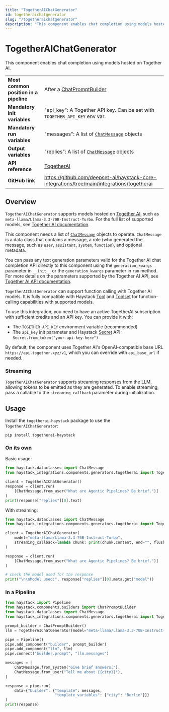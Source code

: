 ```yaml
---
title: "TogetherAIChatGenerator"
id: togetheraichatgenerator
slug: "/togetheraichatgenerator"
description: "This component enables chat completion using models hosted on Together AI."
---
```


# TogetherAIChatGenerator

This component enables chat completion using models hosted on Together AI.

|  |  |
| --- | --- |
| **Most common position in a pipeline** | After a [ChatPromptBuilder](../builders/chatpromptbuilder.mdx) |
| **Mandatory init variables** | "api_key": A Together API key. Can be set with `TOGETHER_API_KEY` env var. |
| **Mandatory run variables** | "messages": A list of [`ChatMessage`](../../concepts/data-classes/chatmessage.mdx) objects |
| **Output variables** | "replies": A list of [`ChatMessage`](../../concepts/data-classes/chatmessage.mdx) objects |
| **API reference** | [TogetherAI](/reference/integrations-togetherai) |
| **GitHub link** | https://github.com/deepset-ai/haystack-core-integrations/tree/main/integrations/togetherai |

## Overview

`TogetherAIChatGenerator` supports models hosted on [Together AI](https://docs.together.ai/intro), such as `meta-llama/Llama-3.3-70B-Instruct-Turbo`. For the full list of supported models, see [Together AI documentation](https://docs.together.ai/docs/chat-models).

This component needs a list of [`ChatMessage`](../../concepts/data-classes/chatmessage.mdx) objects to operate. `ChatMessage` is a data class that contains a message, a role (who generated the message, such as `user`, `assistant`, `system`, `function`), and optional metadata.

You can pass any text generation parameters valid for the Together AI chat completion API directly to this component using the `generation_kwargs` parameter in `__init__` or the `generation_kwargs` parameter in `run` method. For more details on the parameters supported by the Together AI API, see [Together AI API documentation](https://docs.together.ai/reference/chat-completions-1).

`TogetherAIChatGenerator` can support function calling with Together AI models. It is fully compatible with Haystack [Tool](../../tools/tool.mdx) and [Toolset](../../tools/toolset.mdx) for function-calling capabilities with supported models.

To use this integration, you need to have an active TogetherAI subscription with sufficient credits and an API key. You can provide it with:

- The `TOGETHER_API_KEY` environment variable (recommended)
- The `api_key` init parameter and Haystack [Secret](../../concepts/secret-management.mdx) API: `Secret.from_token("your-api-key-here")`

By default, the component uses Together AI's OpenAI-compatible base URL `https://api.together.xyz/v1`, which you can override with `api_base_url` if needed.

### Streaming

`TogetherAIChatGenerator` supports [streaming](guides-to-generators/choosing-the-right-generator.mdx#streaming-support) responses from the LLM, allowing tokens to be emitted as they are generated. To enable streaming, pass a callable to the `streaming_callback` parameter during initialization.

## Usage

Install the `togetherai-haystack` package to use the `TogetherAIChatGenerator`:

```shell
pip install togetherai-haystack
```

### On its own

Basic usage:

```python
from haystack.dataclasses import ChatMessage
from haystack_integrations.components.generators.togetherai import TogetherAIChatGenerator

client = TogetherAIChatGenerator()
response = client.run(
    [ChatMessage.from_user("What are Agentic Pipelines? Be brief.")]
)
print(response["replies"][0].text)
```

With streaming:

```python
from haystack.dataclasses import ChatMessage
from haystack_integrations.components.generators.togetherai import TogetherAIChatGenerator

client = TogetherAIChatGenerator(
    model="meta-llama/Llama-3.3-70B-Instruct-Turbo",
    streaming_callback=lambda chunk: print(chunk.content, end="", flush=True),
)

response = client.run(
    [ChatMessage.from_user("What are Agentic Pipelines? Be brief.")]
)

# check the model used for the response
print("\n\nModel used:", response["replies"][0].meta.get("model"))
```

### In a Pipeline

```python
from haystack import Pipeline
from haystack.components.builders import ChatPromptBuilder
from haystack.dataclasses import ChatMessage
from haystack_integrations.components.generators.togetherai import TogetherAIChatGenerator

prompt_builder = ChatPromptBuilder()
llm = TogetherAIChatGenerator(model="meta-llama/Llama-3.3-70B-Instruct-Turbo")

pipe = Pipeline()
pipe.add_component("builder", prompt_builder)
pipe.add_component("llm", llm)
pipe.connect("builder.prompt", "llm.messages")

messages = [
    ChatMessage.from_system("Give brief answers."),
    ChatMessage.from_user("Tell me about {{city}}"),
]

response = pipe.run(
    data={"builder": {"template": messages,
                      "template_variables": {"city": "Berlin"}}}
)
print(response)
```
